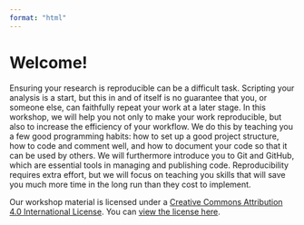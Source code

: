 ```yaml
---
format: "html"
---
```


# Welcome! 

Ensuring your research is reproducible can be a difficult task. Scripting your analysis is a start, but this in and of itself is no guarantee that you, or someone else, can faithfully repeat your work at a later stage. In this workshop, we will help you not only to make your work reproducible, but also to increase the efficiency of your workflow. We do this by teaching you a few good programming habits: how to set up a good project structure, how to code and comment well, and how to document your code so that it can be used by others. We will furthermore introduce you to Git and GitHub, which are essential tools in managing and publishing code. Reproducibility requires extra effort, but we will focus on teaching you skills that will save you much more time in the long run than they cost to implement.

Our workshop material is licensed under a [Creative Commons Attribution 4.0 International License](http://creativecommons.org/licenses/by/4.0/). You can [view the license here](https://github.com/UtrechtUniversity/workshop-computational-reproducibility/blob/main/LICENSE.md).
